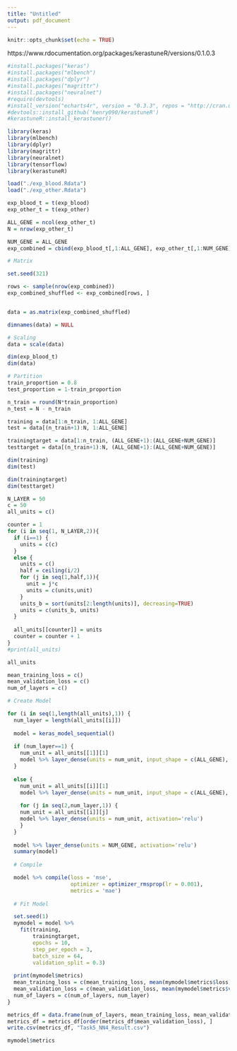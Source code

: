 ```yaml
---
title: "Untitled"
output: pdf_document
---
```


```r
knitr::opts_chunk$set(echo = TRUE)
```

https://www.rdocumentation.org/packages/kerastuneR/versions/0.1.0.3


```r
#install.packages("keras")
#install.packages("mlbench")
#install.packages("dplyr")
#install.packages("magrittr")
#install.packages("neuralnet")
#require(devtools)
#install_version("echarts4r", version = "0.3.3", repos = "http://cran.us.r-project.org")
#devtools::install_github('henry090/kerastuneR')
#kerastuneR::install_kerastuner()
```

```r
library(keras)
library(mlbench)
library(dplyr)
library(magrittr)
library(neuralnet)
library(tensorflow)
library(kerastuneR)
```


```r
load("./exp_blood.Rdata")
load("./exp_other.Rdata")
```

```r
exp_blood_t = t(exp_blood)
exp_other_t = t(exp_other)
```

```r
ALL_GENE = ncol(exp_other_t)
N = nrow(exp_other_t)
```


```r
NUM_GENE = ALL_GENE
exp_combined = cbind(exp_blood_t[,1:ALL_GENE], exp_other_t[,1:NUM_GENE])
```



```r
# Matrix

set.seed(321)

rows <- sample(nrow(exp_combined))
exp_combined_shuffled <- exp_combined[rows, ]


data = as.matrix(exp_combined_shuffled)

dimnames(data) = NULL
```

```r
# Scaling
data = scale(data)
```

```r
dim(exp_blood_t)
dim(data)
```

```r
# Partition
train_proportion = 0.8
test_proportion = 1-train_proportion

n_train = round(N*train_proportion)
n_test = N - n_train

training = data[1:n_train, 1:ALL_GENE]
test = data[(n_train+1):N, 1:ALL_GENE]

trainingtarget = data[1:n_train, (ALL_GENE+1):(ALL_GENE+NUM_GENE)]
testtarget = data[(n_train+1):N, (ALL_GENE+1):(ALL_GENE+NUM_GENE)]

```


```r
dim(training)
dim(test)

dim(trainingtarget)
dim(testtarget)
```

```r
N_LAYER = 50
c = 50
all_units = c()

counter = 1
for (i in seq(1, N_LAYER,2)){
  if (i==1) {
    units = c(c)
  }
  else {
    units = c()
    half = ceiling(i/2)
    for (j in seq(1,half,1)){ 
      unit = j*c
      units = c(units,unit)
    }
    units_b = sort(units[2:length(units)], decreasing=TRUE)
    units = c(units_b, units)
  }
  
  all_units[[counter]] = units
  counter = counter + 1
}
#print(all_units)
```

```r
all_units
```



```r

mean_training_loss = c()
mean_validation_loss = c()
num_of_layers = c()

# Create Model

for (i in seq(1,length(all_units),1)) {
  num_layer = length(all_units[[i]])
  
  model = keras_model_sequential()
  
  if (num_layer==1) {
    num_unit = all_units[[1]][1]
    model %>% layer_dense(units = num_unit, input_shape = c(ALL_GENE), activation='relu')
  }
  
  else {
    num_unit = all_units[[i]][1]
    model %>% layer_dense(units = num_unit, input_shape = c(ALL_GENE), activation='relu')
    
    for (j in seq(2,num_layer,1)) {
    num_unit = all_units[[i]][j]
    model %>% layer_dense(units = num_unit, activation='relu')
    }
  }
  
  model %>% layer_dense(units = NUM_GENE, activation='relu')
  summary(model)
  
  # Compile

  model %>% compile(loss = 'mse',
                    optimizer = optimizer_rmsprop(lr = 0.001),
                    metrics = 'mae')
  
  # Fit Model

  set.seed(1)
  mymodel = model %>% 
    fit(training,
        trainingtarget,
        epochs = 10,
        step_per_epoch = 3,
        batch_size = 64,
        validation_split = 0.3)
  
  print(mymodel$metrics)
  mean_training_loss = c(mean_training_loss, mean(mymodel$metrics$loss))
  mean_validation_loss = c(mean_validation_loss, mean(mymodel$metrics$val_loss))
  num_of_layers = c(num_of_layers, num_layer)
}

metrics_df = data.frame(num_of_layers, mean_training_loss, mean_validation_loss)
metrics_df = metrics_df[order(metrics_df$mean_validation_loss), ]
write.csv(metrics_df, "Task5_NN4_Result.csv")
```


```r
mymodel$metrics
```
```r

```


```r

```

















